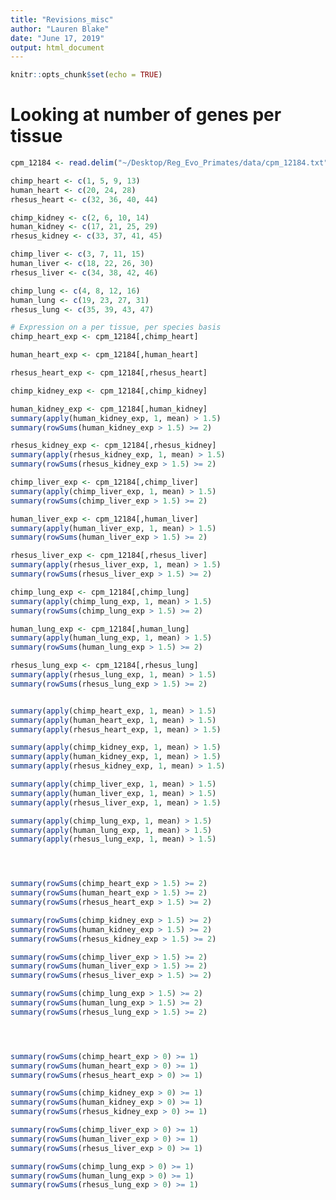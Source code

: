 ```yaml
---
title: "Revisions_misc"
author: "Lauren Blake"
date: "June 17, 2019"
output: html_document
---
```


```r
knitr::opts_chunk$set(echo = TRUE)
```

# Looking at number of genes per tissue 

```r
cpm_12184 <- read.delim("~/Desktop/Reg_Evo_Primates/data/cpm_12184.txt")

chimp_heart <- c(1, 5, 9, 13)
human_heart <- c(20, 24, 28)
rhesus_heart <- c(32, 36, 40, 44)

chimp_kidney <- c(2, 6, 10, 14)
human_kidney <- c(17, 21, 25, 29)
rhesus_kidney <- c(33, 37, 41, 45)

chimp_liver <- c(3, 7, 11, 15)
human_liver <- c(18, 22, 26, 30)
rhesus_liver <- c(34, 38, 42, 46)

chimp_lung <- c(4, 8, 12, 16)
human_lung <- c(19, 23, 27, 31)
rhesus_lung <- c(35, 39, 43, 47)

# Expression on a per tissue, per species basis
chimp_heart_exp <- cpm_12184[,chimp_heart]

human_heart_exp <- cpm_12184[,human_heart]

rhesus_heart_exp <- cpm_12184[,rhesus_heart]

chimp_kidney_exp <- cpm_12184[,chimp_kidney]

human_kidney_exp <- cpm_12184[,human_kidney]
summary(apply(human_kidney_exp, 1, mean) > 1.5)
summary(rowSums(human_kidney_exp > 1.5) >= 2)

rhesus_kidney_exp <- cpm_12184[,rhesus_kidney]
summary(apply(rhesus_kidney_exp, 1, mean) > 1.5)
summary(rowSums(rhesus_kidney_exp > 1.5) >= 2)

chimp_liver_exp <- cpm_12184[,chimp_liver]
summary(apply(chimp_liver_exp, 1, mean) > 1.5)
summary(rowSums(chimp_liver_exp > 1.5) >= 2)

human_liver_exp <- cpm_12184[,human_liver]
summary(apply(human_liver_exp, 1, mean) > 1.5)
summary(rowSums(human_liver_exp > 1.5) >= 2)

rhesus_liver_exp <- cpm_12184[,rhesus_liver]
summary(apply(rhesus_liver_exp, 1, mean) > 1.5)
summary(rowSums(rhesus_liver_exp > 1.5) >= 2)

chimp_lung_exp <- cpm_12184[,chimp_lung]
summary(apply(chimp_lung_exp, 1, mean) > 1.5)
summary(rowSums(chimp_lung_exp > 1.5) >= 2)

human_lung_exp <- cpm_12184[,human_lung]
summary(apply(human_lung_exp, 1, mean) > 1.5)
summary(rowSums(human_lung_exp > 1.5) >= 2)

rhesus_lung_exp <- cpm_12184[,rhesus_lung]
summary(apply(rhesus_lung_exp, 1, mean) > 1.5)
summary(rowSums(rhesus_lung_exp > 1.5) >= 2)


summary(apply(chimp_heart_exp, 1, mean) > 1.5)
summary(apply(human_heart_exp, 1, mean) > 1.5)
summary(apply(rhesus_heart_exp, 1, mean) > 1.5)

summary(apply(chimp_kidney_exp, 1, mean) > 1.5)
summary(apply(human_kidney_exp, 1, mean) > 1.5)
summary(apply(rhesus_kidney_exp, 1, mean) > 1.5)

summary(apply(chimp_liver_exp, 1, mean) > 1.5)
summary(apply(human_liver_exp, 1, mean) > 1.5)
summary(apply(rhesus_liver_exp, 1, mean) > 1.5)

summary(apply(chimp_lung_exp, 1, mean) > 1.5)
summary(apply(human_lung_exp, 1, mean) > 1.5)
summary(apply(rhesus_lung_exp, 1, mean) > 1.5)




summary(rowSums(chimp_heart_exp > 1.5) >= 2)
summary(rowSums(human_heart_exp > 1.5) >= 2)
summary(rowSums(rhesus_heart_exp > 1.5) >= 2)

summary(rowSums(chimp_kidney_exp > 1.5) >= 2)
summary(rowSums(human_kidney_exp > 1.5) >= 2)
summary(rowSums(rhesus_kidney_exp > 1.5) >= 2)

summary(rowSums(chimp_liver_exp > 1.5) >= 2)
summary(rowSums(human_liver_exp > 1.5) >= 2)
summary(rowSums(rhesus_liver_exp > 1.5) >= 2)

summary(rowSums(chimp_lung_exp > 1.5) >= 2)
summary(rowSums(human_lung_exp > 1.5) >= 2)
summary(rowSums(rhesus_lung_exp > 1.5) >= 2)




summary(rowSums(chimp_heart_exp > 0) >= 1)
summary(rowSums(human_heart_exp > 0) >= 1)
summary(rowSums(rhesus_heart_exp > 0) >= 1)

summary(rowSums(chimp_kidney_exp > 0) >= 1)
summary(rowSums(human_kidney_exp > 0) >= 1)
summary(rowSums(rhesus_kidney_exp > 0) >= 1)

summary(rowSums(chimp_liver_exp > 0) >= 1)
summary(rowSums(human_liver_exp > 0) >= 1)
summary(rowSums(rhesus_liver_exp > 0) >= 1)

summary(rowSums(chimp_lung_exp > 0) >= 1)
summary(rowSums(human_lung_exp > 0) >= 1)
summary(rowSums(rhesus_lung_exp > 0) >= 1)
```



